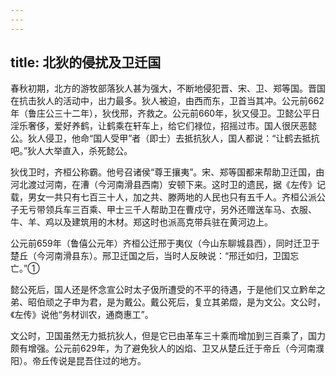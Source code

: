 ```yaml
---
---
---
```

title: 北狄的侵扰及卫迁国
---



春秋初期，北方的游牧部落狄人甚为强大，不断地侵犯晋、宋、卫、郑等国。晋国在抗击狄人的活动中，出力最多。狄人被迫，由西而东，卫首当其冲。公元前662年（鲁庄公三十二年），狄伐邢，齐救之。公元前660年，狄又侵卫。卫懿公平日淫乐奢侈，爱好养鹤，让鹤乘在轩车上，给它们禄位，招摇过市。国人很厌恶懿公。狄人侵卫，他命“国人受甲”者（即士）去抵抗狄人，国人都说：“让鹤去抵抗吧。”狄人大举直入，杀死懿公。

狄伐卫时，齐桓公称霸。他号召诸侯“尊王攘夷”。宋、郑等国都来帮助卫迁国，由河北渡过河南，在漕（今河南滑县西南）安顿下来。这时卫的遗民，据《左传》记载，男女一共只有七百三十人，加之共、滕两地的人民也只有五千人。齐桓公派公子无亏带领兵车三百乘、甲士三千人帮助卫在曹戍守，另外还赠送车马、衣服、牛、羊、鸡以及建筑用的木材。郑这时也派高克带兵驻在黄河边上。

公元前659年（鲁僖公元年）齐桓公迁邢于夷仪（今山东聊城县西），同时迁卫于楚丘（今河南滑县东）。邢卫迁国之后，当时人反映说：“邢迁如归，卫国忘亡。”①

懿公死后，国人还是怀念宣公时太子伋所遭受的不平的待遇，于是他们又立黔牟之弟、昭伯顽之子申为君，是为戴公。戴公死后，复立其弟燬，是为文公。文公时，《左传》说他“务材训农，通商惠工”。

文公时，卫国虽然无力抵抗狄人，但是它已由革车三十乘而增加到三百乘了，国力颇有增强。公元前629年，为了避免狄人的凶焰、卫又从楚丘迁于帝丘（今河南濮阳）。帝丘传说是昆吾住过的地方。